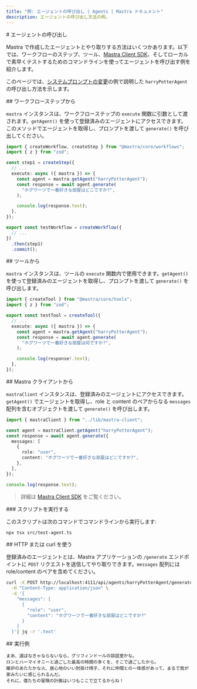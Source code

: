 ```yaml
---
title: "例: エージェントの呼び出し | Agents | Mastra ドキュメント"
description: エージェントの呼び出し方法の例。
---
```


<div id="calling-agents">
  # エージェントの呼び出し
</div>

Mastra で作成したエージェントとやり取りする方法はいくつかあります。以下では、ワークフローのステップ、ツール、[Mastra Client SDK](/docs/server-db/mastra-client)、そしてローカルで素早くテストするためのコマンドラインを使ってエージェントを呼び出す例を紹介します。

このページでは、[システムプロンプトの変更](./system-prompt)の例で説明した `harryPotterAgent` の呼び出し方法を示します。

<div id="from-a-workflow-step">
  ## ワークフローステップから
</div>

`mastra` インスタンスは、ワークフローステップの `execute` 関数に引数として渡されます。`getAgent()` を使って登録済みのエージェントにアクセスできます。このメソッドでエージェントを取得し、プロンプトを渡して `generate()` を呼び出してください。

```typescript title="src/mastra/workflows/test-workflow.ts" showLineNumbers copy
import { createWorkflow, createStep } from "@mastra/core/workflows";
import { z } from "zod";

const step1 = createStep({
  // ...
  execute: async ({ mastra }) => {
    const agent = mastra.getAgent("harryPotterAgent");
    const response = await agent.generate(
      "ホグワーツで一番好きな部屋はどこですか?",
    );

    console.log(response.text);
  },
});

export const testWorkflow = createWorkflow({
  // ...
})
  .then(step1)
  .commit();
```


<div id="from-a-tool">
  ## ツールから
</div>

`mastra` インスタンスは、ツールの `execute` 関数内で使用できます。`getAgent()` を使って登録済みのエージェントを取得し、プロンプトを渡して `generate()` を呼び出します。

```typescript title="src/mastra/tools/test-tool.ts" showLineNumbers copy
import { createTool } from "@mastra/core/tools";
import { z } from "zod";

export const testTool = createTool({
  // ...
  execute: async ({ mastra }) => {
    const agent = mastra.getAgent("harryPotterAgent");
    const response = await agent.generate(
      "ホグワーツで一番好きな部屋は何ですか?",
    );

    console.log(response!.text);
  },
});
```


<div id="from-mastra-client">
  ## Mastra クライアントから
</div>

`mastraClient` インスタンスは、登録済みのエージェントにアクセスできます。`getAgent()` でエージェントを取得し、role と content のペアからなる `messages` 配列を含むオブジェクトを渡して `generate()` を呼び出します。

```typescript showLineNumbers copy
import { mastraClient } from "../lib/mastra-client";

const agent = mastraClient.getAgent("harryPotterAgent");
const response = await agent.generate({
  messages: [
    {
      role: "user",
      content: "ホグワーツで一番好きな部屋はどこですか?",
    },
  ],
});

console.log(response.text);
```

> 詳細は [Mastra Client SDK](/docs/server-db/mastra-client) をご覧ください。


<div id="run-the-script">
  ### スクリプトを実行する
</div>

このスクリプトは次のコマンドでコマンドラインから実行します:

```bash
npx tsx src/test-agent.ts
```


<div id="using-http-or-curl">
  ## HTTP または curl を使う
</div>

登録済みのエージェントとは、Mastra アプリケーションの `/generate` エンドポイントに `POST` リクエストを送信してやり取りできます。`messages` 配列には role/content のペアを含めてください。

```bash
curl -X POST http://localhost:4111/api/agents/harryPotterAgent/generate \
  -H "Content-Type: application/json" \
  -d '{
    "messages": [
      {
        "role": "user",
        "content": "ホグワーツで一番好きな部屋はどこですか?"
      }
    ]
  }'| jq -r '.text'
```


<div id="example-output">
  ## 実行例
</div>

```text
まあ、選ばなきゃならないなら、グリフィンドールの談話室かな。
ロンとハーマイオニーと過ごした最高の時間の多くを、そこで過ごしたから。
暖炉のあたたかな火、居心地のいい肘掛け椅子、それに仲間との一体感があって、まるで我が家みたいに感じられるんだ。
それに、僕たちの冒険の計画はいつもここで立てるからね！
```
